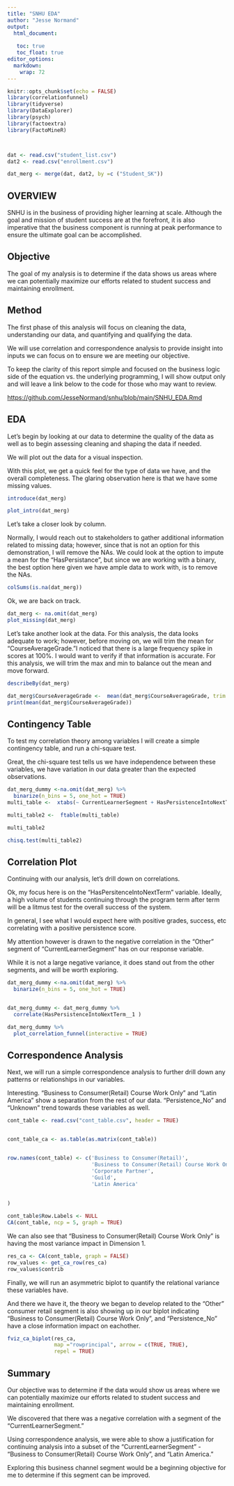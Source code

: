```yaml
---
title: "SNHU EDA"
author: "Jesse Normand"
output: 
  html_document:
    
   toc: true
   toc_float: true
editor_options: 
  markdown: 
    wrap: 72
---
```


```r
knitr::opts_chunk$set(echo = FALSE)
library(correlationfunnel)
library(tidyverse)
library(DataExplorer)
library(psych)
library(factoextra)
library(FactoMineR)



dat <- read.csv("student_list.csv")
dat2 <- read.csv("enrollment.csv")

dat_merg <- merge(dat, dat2, by =c ("Student_SK"))

```

## OVERVIEW

SNHU is in the business of providing higher learning at scale. Although
the goal and mission of student success are at the forefront, it is also
imperative that the business component is running at peak performance to
ensure the ultimate goal can be accomplished.

## Objective

The goal of my analysis is to determine if the data shows us areas where
we can potentially maximize our efforts related to student success and
maintaining enrollment.

## Method

The first phase of this analysis will focus on cleaning the data,
understanding our data, and quantifying and qualifying the data.

We will use correlation and correspondence analysis to provide insight
into inputs we can focus on to ensure we are meeting our objective.

To keep the clarity of this report simple and focused on the business
logic side of the equation vs. the underlying programming, I will show
output only and will leave a link below to the code for those who may
want to review.

<https://github.com/JesseNormand/snhu/blob/main/SNHU_EDA.Rmd>

## EDA

Let's begin by looking at our data to determine the quality of the data
as well as to begin assessing cleaning and shaping the data if needed.

We will plot out the data for a visual inspection.

With this plot, we get a quick feel for the type of data we have, and
the overall completeness. The glaring observation here is that we have
some missing values.

```r
introduce(dat_merg)

plot_intro(dat_merg)
```

Let's take a closer look by column.

Normally, I would reach out to stakeholders to gather additional
information related to missing data; however, since that is not an
option for this demonstration, I will remove the NAs. We could look at
the option to impute a mean for the "HasPersistance", but since we are
working with a binary, the best option here given we have ample data to
work with, is to remove the NAs.

```r
colSums(is.na(dat_merg))
```

Ok, we are back on track.

```r
dat_merg <- na.omit(dat_merg)
plot_missing(dat_merg)

```

Let's take another look at the data. For this analysis, the data looks
adequate to work; however, before moving on, we will trim the mean for
"CourseAverageGrade."I noticed that there is a large frequency spike in
scores at 100%. I would want to verify if that information is accurate.
For this analysis, we will trim the max and min to balance out the mean
and move forward.

```r
describeBy(dat_merg)

```

```r
dat_merg$CourseAverageGrade <-  mean(dat_merg$CourseAverageGrade, trim = 0.1)
print(mean(dat_merg$CourseAverageGrade))
```

## Contingency Table

To test my correlation theory among variables I will create a simple
contingency table, and run a chi-square test.

Great, the chi-square test tells us we have independence between these
variables, we have variation in our data greater than the expected
observations.

```r
dat_merg_dummy <-na.omit(dat_merg) %>%
  binarize(n_bins = 5, one_hot = TRUE)
multi_table <-  xtabs(~ CurrentLearnerSegment + HasPersistenceIntoNextTerm + Success,  data = dat_merg)

multi_table2 <-  ftable(multi_table)

multi_table2

chisq.test(multi_table2)

```

## Correlation Plot

Continuing with our analysis, let's drill down on correlations.

Ok, my focus here is on the "HasPersitenceIntoNextTerm" variable.
Ideally, a high volume of students continuing through the program term
after term will be a litmus test for the overall success of the system.

In general, I see what I would expect here with positive grades,
success, etc correlating with a positive persistence score.

My attention however is drawn to the negative correlation in the "Other"
segment of "CurrentLearnerSegment" has on our response variable.

While it is not a large negative variance, it does stand out from the
other segments, and will be worth exploring.

```r
dat_merg_dummy <-na.omit(dat_merg) %>%
  binarize(n_bins = 5, one_hot = TRUE)


dat_merg_dummy <- dat_merg_dummy %>%
  correlate(HasPersistenceIntoNextTerm__1 )

dat_merg_dummy %>%
  plot_correlation_funnel(interactive = TRUE)
```

## Correspondence Analysis

Next, we will run a simple correspondence analysis to further drill down
any patterns or relationships in our variables.

Interesting. "Business to Consumer(Retail) Course Work Only" and "Latin
America" show a separation from the rest of our data. "Persistence_No"
and "Unknown" trend towards these variables as well.

```r
cont_table <- read.csv("cont_table.csv", header = TRUE)


cont_table_ca <- as.table(as.matrix(cont_table))


row.names(cont_table) <- c('Business to Consumer(Retail)',
                           'Business to Consumer(Retail) Course Work Only',
                           'Corporate Partner',
                           'Guild',
                           'Latin America'
                           
                           
)

cont_table$Row.Labels <- NULL
CA(cont_table, ncp = 5, graph = TRUE)
```

We can also see that "Business to Consumer(Retail) Course Work Only" is
having the most variance impact in Dimension 1.

```r
res_ca <- CA(cont_table, graph = FALSE)
row_values <- get_ca_row(res_ca)
row_values$contrib
```

Finally, we will run an asymmetric biplot to quantify the relational
variance these variables have.

And there we have it, the theory we began to develop related to the
"Other" consumer retail segment is also showing up in our biplot
indicating "Business to Consumer(Retail) Course Work Only", and
"Persistence_No" have a close information impact on eachother.

```r
fviz_ca_biplot(res_ca, 
               map ="rowprincipal", arrow = c(TRUE, TRUE),
               repel = TRUE)

```

## Summary

Our objective was to determine if the data would show us areas where we
can potentially maximize our efforts related to student success and
maintaining enrollment.

We discovered that there was a negative correlation with a segment of
the "CurrentLearnerSegment."

Using correspondence analysis, we were able to show a justification for
continuing analysis into a subset of the "CurrentLearnerSegment" -
"Business to Consumer(Retail) Course Work Only", and "Latin America."

Exploring this business channel segment would be a beginning objective
for me to determine if this segment can be improved.
